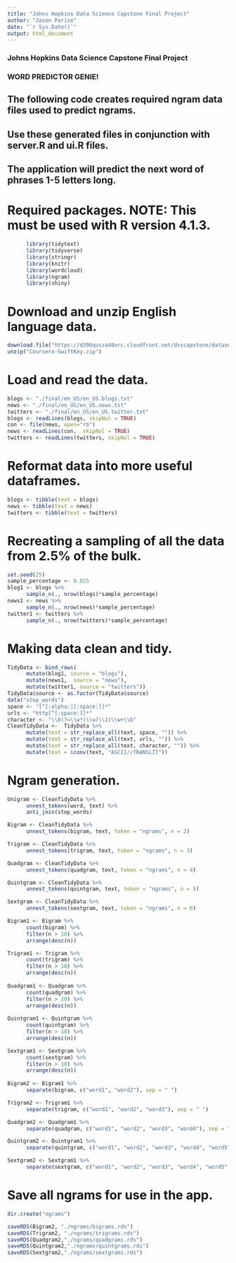 ---
title: "Johns Hopkins Data Science Capstone Final Project"
author: "Jason Parise"
date: "`r Sys.Date()`"
output: html_document
---

### Johns Hopkins Data Science Capstone Final Project
### WORD PREDICTOR GENIE!

## The following code creates required ngram data files used to predict ngrams.
## Use these generated files in conjunction with server.R and ui.R files.
## The application will predict the next word of phrases 1-5 letters long.


# Required packages. NOTE: This must be used with R version 4.1.3.

```{r packages}
      library(tidytext)
      library(tidyverse)
      library(stringr)
      library(knitr)
      library(wordcloud)
      library(ngram)
      library(shiny)
```

# Download and unzip English language data.
```{r download}
download.file("https://d396qusza40orc.cloudfront.net/dsscapstone/dataset/Coursera-SwiftKey.zip", "Coursera-SwiftKey.zip")
unzip("Coursera-SwiftKey.zip")
```

# Load and read the data.
```{r data}
blogs <- "./final/en_US/en_US.blogs.txt"
news <- "./final/en_US/en_US.news.txt"
twitters <- "./final/en_US/en_US.twitter.txt"
blogs <- readLines(blogs, skipNul = TRUE)
con <- file(news, open="rb")
news <- readLines(con,  skipNul = TRUE)
twitters <- readLines(twitters, skipNul = TRUE)
```

# Reformat data into more useful dataframes.
```{r reform}
blogs <- tibble(text = blogs)
news <- tibble(text = news)
twitters <- tibble(text = twitters)
```

# Recreating a sampling of all the data from 2.5% of the bulk.
```{r sample}
set.seed(25)
sample_percentage <- 0.025
blog1 <- blogs %>%
      sample_n(., nrow(blogs)*sample_percentage)
news1 <- news %>%
      sample_n(., nrow(news)*sample_percentage)
twitter1 <- twitters %>%
      sample_n(., nrow(twitters)*sample_percentage)
```

# Making data clean and tidy.
```{r clean}
TidyData <- bind_rows(
      mutate(blog1, source = "blogs"),
      mutate(news1,  source = "news"),
      mutate(twitter1, source = "twitters"))
TidyData$source <- as.factor(TidyData$source)
data("stop_words")
space <- "[^[:alpha:][:space:]]*"
urls <- "http[^[:space:]]*"
character <- "\\b(?=\\w*(\\w)\\1)\\w+\\b"
CleanTidyData <-  TidyData %>%
      mutate(text = str_replace_all(text, space, "")) %>%
      mutate(text = str_replace_all(text, urls, "")) %>%
      mutate(text = str_replace_all(text, character, "")) %>%
      mutate(text = iconv(text, "ASCII//TRANSLIT"))
```

# Ngram generation.
```{r ngram}
Unigram <- CleanTidyData %>%
      unnest_tokens(word, text) %>%
      anti_join(stop_words)

Bigram <- CleanTidyData %>%
      unnest_tokens(bigram, text, token = "ngrams", n = 2)

Trigram <- CleanTidyData %>%
      unnest_tokens(trigram, text, token = "ngrams", n = 3)

Quadgram <- CleanTidyData %>%
      unnest_tokens(quadgram, text, token = "ngrams", n = 4)

Quintgram <- CleanTidyData %>%
      unnest_tokens(quintgram, text, token = "ngrams", n = 5)

Sextgram <- CleanTidyData %>%
      unnest_tokens(sextgram, text, token = "ngrams", n = 6)

Bigram1 <- Bigram %>%
      count(bigram) %>%
      filter(n > 10) %>%
      arrange(desc(n))

Trigram1 <- Trigram %>%
      count(trigram) %>%
      filter(n > 10) %>%
      arrange(desc(n))
      
Quadgram1 <- Quadgram %>%
      count(quadgram) %>%
      filter(n > 10) %>%
      arrange(desc(n))
      
Quintgram1 <- Quintgram %>%
      count(quintgram) %>%
      filter(n > 10) %>%
      arrange(desc(n))

Sextgram1 <- Sextgram %>%
      count(sextgram) %>%
      filter(n > 10) %>%
      arrange(desc(n))
      
Bigram2 <- Bigram1 %>%
      separate(bigram, c("word1", "word2"), sep = " ")

Trigram2 <- Trigram1 %>%
      separate(trigram, c("word1", "word2", "word3"), sep = " ")

Quadgram2 <- Quadgram1 %>%
      separate(quadgram, c("word1", "word2", "word3", "word4"), sep = " ")

Quintgram2 <- Quintgram1 %>%
      separate(quintgram, c("word1", "word2", "word3", "word4", "word5"), sep = " ")

Sextgram2 <- Sextgram1 %>%
      separate(sextgram, c("word1", "word2", "word3", "word4", "word5", "word6"), sep = " ")
```

# Save all ngrams for use in the app.
```{r save}
dir.create("ngrams")

saveRDS(Bigram2, "./ngrams/bigrams.rds")
saveRDS(Trigram2, "./ngrams/trigrams.rds")
saveRDS(Quadgram2,"./ngrams/quadgrams.rds")
saveRDS(Quintgram2,"./ngrams/quintgrams.rds")
saveRDS(Sextgram2,"./ngrams/sextgrams.rds")
```
